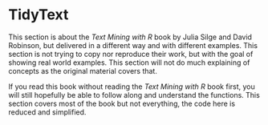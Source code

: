 
# TidyText

This section is about the _Text Mining with R_ book by Julia Silge and David Robinson, but 
delivered in a different way and with different examples. This section is not trying to copy nor reproduce their work, but with the goal of showing real world examples. This section will not 
do much explaining of concepts as the original material covers that. 

If you read this book without reading the _Text Mining with R_ book first, you will still 
hopefully be able to follow along and understand the functions. This section covers most of 
the book but not everything, the code here is reduced and simplified.


